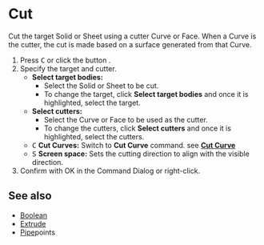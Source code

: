 
# Cut

<Reference shortcut="C" command="Cut" button="Left of Command Bar" />

Cut the target Solid or Sheet using a cutter Curve or Face. When a Curve is the cutter, the cut is made based on a surface generated from that Curve.

1. Press <kbd>C</kbd> or click the button <ButtonIcon type="button-cut" />.
2. Specify the target and cutter.
   - **Select target bodies:** 
      - Select the Solid or Sheet to be cut.
      - To change the target, click **Select target bodies** and once it is highlighted, select the target.
   - **Select cutters:** 
      - Select the  Curve or Face to be used as the cutter.
      - To change the cutters, click **Select cutters** and once it is highlighted, select the cutters.
   - <kbd>C</kbd> **Cut Curves:** Switch to **Cut Curve** command. see [**Cut Curve**](../sketch/cut-curve)
   - <kbd>S</kbd> **Screen space:** Sets the cutting direction to align with the visible direction.
3. Confirm with OK in the Command Dialog or right-click.

## See also
- [Boolean](./boolean)
- [Extrude](./extrude)
- [Pipe](./pipe)points






